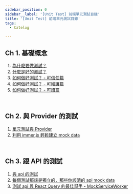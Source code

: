 ```yaml
---
sidebar_position: 0
sidebar__label: '[Unit Test] 前端單元測試目錄'
title: '[Unit Test] 前端單元測試目錄'
tags:
  - Catelog

---
```


## Ch 1. 基礎概念
1. [為什麼要做測試？](./frontend-unit-testing-1.1-why-testing)
2. [什麼是好的測試？](./frontend-unit-testing-1.2-what-is-good-test)
3. [如何做好測試？ - 可信任篇](./frontend-unit-testing-1.3-how-make-good-test-trusthiness)
4. [如何做好測試？ - 可維護篇](./frontend-unit-testing-1.4-how-make-good-test-matainable)
5. [如何做好測試？ - 可讀篇](./frontend-unit-testing-1.5-how-make-good-test-readable)

<br />


## Ch 2. 與 Provider 的測試
1. [單元測試與 Provider](./frontend-unit-testing-2.1-with-provider)
2. [利用 immer.js 輕鬆建立 mock data](./frontend-unit-testing-2.2-mock-data-with-immerjs)

<br />


## Ch 3. 跟 API 的測試
1. [與 api 的測試](./frontend-unit-testing-3.1-test-with-api)
2. [每個測試都該是獨立的，那些你該清的 api mock data](./frontend-unit-testing-3.2-clear-api-mocking)
3. [測試 api 與 React Query 的最佳幫手 - MockServiceWorker](./frontend-unit-testing-3.3-mock-service-worker)


<br />